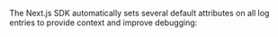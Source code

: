 The Next.js SDK automatically sets several default attributes on all log entries to provide context and improve debugging:

<Include name="logs/default-attributes/core" />

<Include name="logs/default-attributes/message-template" />

<Include name="logs/default-attributes/message-template-examples/javascript" />

<Include name="logs/default-attributes/browser" />

<Include name="logs/default-attributes/server" />

<Include name="logs/default-attributes/user" />

<Include name="logs/default-attributes/integration" />
